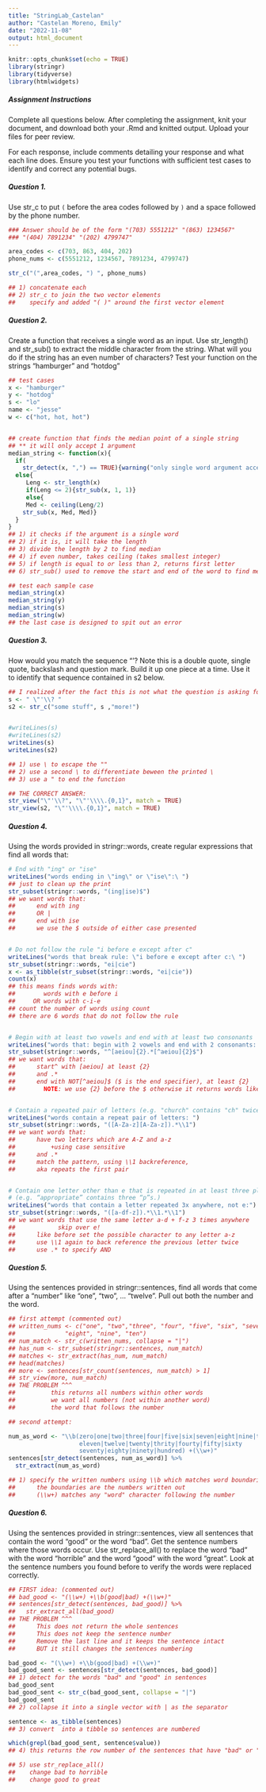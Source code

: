 ```yaml
---
title: "StringLab_Castelan"
author: "Castelan Moreno, Emily"
date: "2022-11-08"
output: html_document
---
```


```r
knitr::opts_chunk$set(echo = TRUE)
library(stringr)
library(tidyverse)
library(htmlwidgets)

```

##### Assignment Instructions

Complete all questions below. After completing the assignment, knit your
document, and download both your .Rmd and knitted output. Upload your files 
for peer review. 

For each response, include comments detailing your response and what each
line does. Ensure you test your functions with sufficient test cases to
identify and correct any potential bugs.

##### Question 1.

Use str_c to put `(` before the area codes followed by `)` and a space followed
by the phone number. 
```r
### Answer should be of the form "(703) 5551212" "(863) 1234567" 
### "(404) 7891234" "(202) 4799747"

area_codes <- c(703, 863, 404, 202)
phone_nums <- c(5551212, 1234567, 7891234, 4799747)

str_c("(",area_codes, ") ", phone_nums)

## 1) concatenate each 
## 2) str_c to join the two vector elements
##    specify and added "( )" around the first vector element
```

##### Question 2.

Create a function that receives a single word as an input. Use str_length() and
str_sub() to extract the middle character from the string. What will you do if
the string has an even number of characters? Test your function on the strings
“hamburger” and “hotdog”

```r
## test cases
x <- "hamburger"
y <- "hotdog" 
s <- "lo"
name <- "jesse"
w <- c("hot, hot, hot")


## create function that finds the median point of a single string 
## ** it will only accept 1 argument 
median_string <- function(x){
  if(
    str_detect(x, ",") == TRUE){warning("only single word argument accepted")}
  else{
     Leng <- str_length(x)
     if(Leng <= 2){str_sub(x, 1, 1)}
     else{
     Med <- ceiling(Leng/2)
    str_sub(x, Med, Med)}
  }
}
## 1) it checks if the argument is a single word 
## 2) if it is, it will take the length 
## 3) divide the length by 2 to find median 
## 4) if even number, takes ceiling (takes smallest integer)
## 5) if length is equal to or less than 2, returns first letter
## 6) str_sub() used to remove the start and end of the word to find median chr

## test each sample case
median_string(x)
median_string(y)
median_string(s)
median_string(w)
## the last case is designed to spit out an error 
```
##### Question 3. 

How would you match the sequence "’\? Note this is a double quote, single quote,
backslash and question mark. Build it up one piece at a time. 
Use it to identify that sequence contained in s2 below.
```r
## I realized after the fact this is not what the question is asking for: 
s <- " \"'\\? "
s2 <- str_c("some stuff", s ,"more!")


#writeLines(s)
#writeLines(s2)
writeLines(s)
writeLines(s2)

## 1) use \ to escape the "" 
## 2) use a second \ to differentiate beween the printed \ 
## 3) use a " to end the function 

## THE CORRECT ANSWER: 
str_view("\"'\\?", "\"'\\\\.{0,1}", match = TRUE)
str_view(s2, "\"'\\\\.{0,1}", match = TRUE)


```
##### Question 4. 

Using the words provided in stringr::words, create regular expressions 
that find all words that:
```r
# End with "ing" or "ise"
writeLines("words ending in \"ing\" or \"ise\":\ ")
## just to clean up the print 
str_subset(stringr::words, "(ing|ise)$")
## we want words that: 
##      end with ing
##      OR |
##      end with ise 
##      we use the $ outside of either case presented


# Do not follow the rule "i before e except after c"
writeLines("words that break rule: \"i before e except after c:\ ")
str_subset(stringr::words, "ei|cie")
x <- as_tibble(str_subset(stringr::words, "ei|cie"))
count(x)
## this means finds words with: 
##        words with e before i 
##     OR words with c-i-e
## count the number of words using count
## there are 6 words that do not follow the rule


# Begin with at least two vowels and end with at least two consonants
writeLines("words that: begin with 2 vowels and end with 2 consonants: ")
str_subset(stringr::words, "^[aeiou]{2}.*[^aeiou]{2}$")
## we want words that: 
##      start^ with [aeiou] at least {2} 
##      and .* 
##      end with NOT[^aeiou]$ ($ is the end specifier), at least {2}
##        NOTE: we use {2} before the $ otherwise it returns words like "out"


# Contain a repeated pair of letters (e.g. "church" contains "ch" twice)
writeLines("words contain a repeat pair of letters: ")
str_subset(stringr::words, "([A-Za-z][A-Za-z]).*\\1")
## we want words that: 
##      have two letters which are A-Z and a-z 
##          +using case sensitive 
##      and .* 
##      match the pattern, using \\1 backreference, 
##      aka repeats the first pair 


# Contain one letter other than e that is repeated in at least three places 
# (e.g. “appropriate” contains three “p”s.)
writeLines("words that contain a letter repeated 3x anywhere, not e:")
str_subset(stringr::words, "([a-df-z]).*\\1.*\\1")
## we want words that use the same letter a-d + f-z 3 times anywhere
##            skip over e!
##      like before set the possible character to any letter a-z
##      use \\1 again to back reference the previous letter twice 
##      use .* to specify AND 
```

##### Question 5. 

Using the sentences provided in stringr::sentences, find all words that come
after a “number” like “one”, “two”, … “twelve”. Pull out both the number and 
the word.
```r
## first attempt (commented out)
## written_nums <- c("one", "two","three", "four", "five", "six", "seven", 
##              "eight", "nine", "ten")
## num_match <- str_c(written_nums, collapse = "|")
## has_num <- str_subset(stringr::sentences, num_match)
## matches <- str_extract(has_num, num_match)
## head(matches)
## more <- sentences[str_count(sentences, num_match) > 1]
## str_view(more, num_match)
## THE PROBLEM ^^^ 
##          this returns all numbers within other words 
##          we want all numbers (not within another word)
##          the word that follows the number 

## second attempt: 

num_as_word <- "\\b(zero|one|two|three|four|five|six|seven|eight|nine|ten
                    eleven|twelve|twenty|thrity|fourty|fifty|sixty
                    seventy|eighty|ninety|hundred) +(\\w+)"
sentences[str_detect(sentences, num_as_word)] %>%
  str_extract(num_as_word)

## 1) specify the written numbers using \\b which matches word boundaries 
##      the boundaries are the numbers written out 
##      (\\w+) matches any "word" character following the number 
```

##### Question 6. 

Using the sentences provided in stringr::sentences, view all sentences that
contain the word “good” or the word “bad”. Get the sentence numbers where those
words occur. Use str_replace_all() to replace the word “bad” with the word 
“horrible” and the word “good” with the word “great”. Look at the sentence 
numbers you found before to verify the words were replaced correctly.
```r
## FIRST idea: (commented out)
## bad_good <- "(\\w+) +\\b(good|bad) +(\\w+)"
## sentences[str_detect(sentences, bad_good)] %>%
##   str_extract_all(bad_good)
## THE PROBLEM ^^^
##      This does not return the whole sentences 
##      This does not keep the sentence number 
##      Remove the last line and it keeps the sentence intact
##      BUT it still changes the sentences numbering 

bad_good <- "(\\w+) +\\b(good|bad) +(\\w+)"
bad_good_sent <- sentences[str_detect(sentences, bad_good)]
## 1) detect for the words "bad" and "good" in sentences 
bad_good_sent
bad_good_sent <- str_c(bad_good_sent, collapse = "|")
bad_good_sent
## 2) collapse it into a single vector with | as the separator

sentence <- as_tibble(sentences)
## 3) convert  into a tibble so sentences are numbered 

which(grepl(bad_good_sent, sentence$value))
## 4) this returns the row number of the sentences that have "bad" or "good"

## 5) use str_replace_all() 
##    change bad to horrible 
##    change good to great
```

